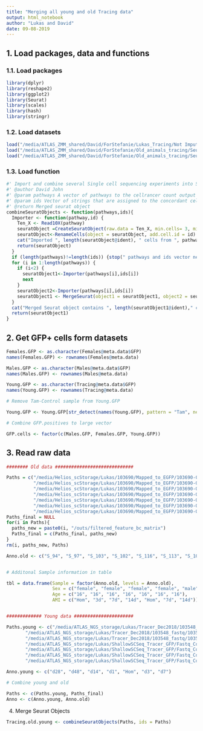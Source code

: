 ```yaml
---
title: "Merging all young and old Tracing data"
output: html_notebook
author: "Lukas and David"
date: 09-08-2019
---
```


## 1. Load packages, data and functions
### 1.1. Load packages

```r
library(dplyr)
library(reshape2)
library(ggplot2)
library(Seurat)
library(scales)
library(hash)
library(stringr)


```

### 1.2. Load datasets

```r
load("/media/ATLAS_ZMM_shared/David/ForStefanie/Lukas_Tracing/Not Imputed/Tracing.Rds")
load("/media/ATLAS_ZMM_shared/David/ForStefanie/Old_animals_tracing/Seurat2_Objects/Seurat_2_Female_old_AMI.Rds")
load("/media/ATLAS_ZMM_shared/David/ForStefanie/Old_animals_tracing/Seurat2_Objects/Seurat_2_Males_old_AMI.Rds")
```

### 1.3. Load function

```r
#' Import and combine several Single cell sequencing experiments into Seurat
#' @author David John
#' @param pathways A vector of pathways to the cellrancer count output folder (contains barcodes.tsv, genes.tsv, matrix.mtx)
#' @param ids Vector of strings that are assigned to the concordant cells
#' @return Merged seurat object
combineSeuratObjects <- function(pathways,ids){
  Importer <- function(pathway,id) {
    Ten_X <- Read10X(pathway)
    seuratObject =CreateSeuratObject(raw.data = Ten_X, min.cells= 3, min.genes = 200)
    seuratObject<-RenameCells(object = seuratObject, add.cell.id = id)
    cat("Imported ", length(seuratObject@ident), " cells from ", pathway, "with ID ", id, "\n")
    return(seuratObject)
  }
  if (length(pathways)!=length(ids)) {stop(" pathways and ids vector need to have the same length")  }
  for (i in 1:length(pathways)) {
    if (i<2) { 
      seuratObject1<-Importer(pathways[i],ids[i])
      next
    }
    seuratObject2<-Importer(pathways[i],ids[i])
    seuratObject1 <- MergeSeurat(object1 = seuratObject1, object2 = seuratObject2) 
  }
  cat("Merged Seurat object contains ", length(seuratObject1@ident)," cells\n")
  return(seuratObject1)
}
```

## 2. Get GFP+ cells form datasets
```r
Females.GFP <- as.character(Females@meta.data$GFP)
names(Females.GFP) <- rownames(Females@meta.data)

Males.GFP <- as.character(Males@meta.data$GFP)
names(Males.GFP) <- rownames(Males@meta.data)

Young.GFP <- as.character(Tracing@meta.data$GFP)
names(Young.GFP) <- rownames(Tracing@meta.data)

# Remove Tam-Control sample from Young.GFP

Young.GFP <- Young.GFP[str_detect(names(Young.GFP), pattern = "Tam", negate = T)]

# Combine GFP.positives to large vector

GFP.cells <- factor(c(Males.GFP, Females.GFP, Young.GFP))

```

## 3. Read raw data

```r
######## Old data #############################

Paths = c("/media/Helios_scStorage/Lukas/103690/Mapped_to_EGFP/103690-001-004",
          "/media/Helios_scStorage/Lukas/103690/Mapped_to_EGFP/103690-001-005",
          "/media/Helios_scStorage/Lukas/103690/Mapped_to_EGFP/103690-001-006",
          "/media/Helios_scStorage/Lukas/103690/Mapped_to_EGFP/103690-001-007",
          "/media/Helios_scStorage/Lukas/103690/Mapped_to_EGFP/103690-001-008",
          "/media/Helios_scStorage/Lukas/103690/Mapped_to_EGFP/103690-001-009",
          "/media/Helios_scStorage/Lukas/103690/Mapped_to_EGFP/103690-001-010")
Paths_final = NULL
for(i in Paths){
  paths_new = paste0(i, "/outs/filtered_feature_bc_matrix")
  Paths_final = c(Paths_final, paths_new)
}
rm(i, paths_new, Paths)

Anno.old <- c("S_94", "S_97", "S_103", "S_102", "S_116", "S_113", "S_109")


# Additonal Sample information in table

tbl = data.frame(Sample = factor(Anno.old, levels = Anno.old),
                 Sex = c("female", "female", "female", "female", "male", "male", "male"),
                 Age = c("16", "16", "16", "16", "16", "16", "16"),
                 AMI = c("Hom", "3d", "7d", "14d", "Hom", "7d", "14d"))


############# Young data ######################

Paths.young <- c("/media/ATLAS_NGS_storage/Lukas/Tracer_Dec2018/103548_fastq/103548-001-001_cellrangerCount_CR3.0/001CR3/outs/filtered_feature_bc_matrix",
       "/media/ATLAS_NGS_storage/Lukas/Tracer_Dec2018/103548_fastq/103548-001-003_cellrangerCount_CR3.0/003CR3/outs/filtered_feature_bc_matrix",
       "/media/ATLAS_NGS_storage/Lukas/Tracer_Dec2018/103548_fastq/103548-001-005_cellrangerCount_CR3.0/005CR3/outs/filtered_feature_bc_matrix", 
       "/media/ATLAS_NGS_storage/Lukas/ShallowSCSeq_Tracer_GFP/Fastq_Combined/Tracer_D1_CR3_combined/outs/filtered_feature_bc_matrix",
       "/media/ATLAS_NGS_storage/Lukas/ShallowSCSeq_Tracer_GFP/Fastq_Combined/Tracer_Hom_CR3_combined/outs/filtered_feature_bc_matrix",
       "/media/ATLAS_NGS_storage/Lukas/ShallowSCSeq_Tracer_GFP/Fastq_Combined/Tracer_D3_CR3_combined/outs/filtered_feature_bc_matrix",
       "/media/ATLAS_NGS_storage/Lukas/ShallowSCSeq_Tracer_GFP/Fastq_Combined/Tracer_D7_CR3_combined/outs/filtered_feature_bc_matrix")

Anno.young <- c("d28", "d48", "d14", "d1", "Hom", "d3", "d7")

# Combine young and old

Paths <- c(Paths.young, Paths_final)
Anno <- c(Anno.young, Anno.old)
```

4. Merge Seurat Objects

```r
Tracing.old.young <- combineSeuratObjects(Paths, ids = Paths)
```

